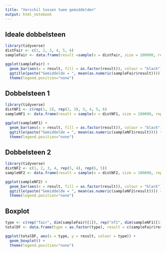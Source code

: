 ```yaml
---
title: "Verschil tussen twee gemiddelden"
output: html_notebook
---
```


## Ideale dobbelsteen

```r
library(tidyverse)
distFair <- c(1, 2, 3, 4, 5, 6)
sampleFair <- data.frame(result =sample(x = distFair, size = 100000, replace = TRUE))

ggplot(sampleFair) +
  geom_bar(aes(x = result, fill = as.factor(result)), colour = "black") +
  ggtitle(paste("Gemiddelde = ", mean(as.numeric(sampleFair$result)))) +
  theme(legend.position="none")
```

## Dobbelsteen 1

```r
library(tidyverse)
distNF1 <- c(rep(1, 2), rep(2, 3), 3, 4, 5, 6)
sampleNF1 <- data.frame(result = sample(x = distNF1, size = 100000, replace = TRUE))

ggplot(sampleNF1) +
  geom_bar(aes(x = result, fill = as.factor(result)), colour = "black") +
  ggtitle(paste("Gemiddelde = ", mean(as.numeric(sampleNF1$result)))) +
  theme(legend.position="none")

```

## Dobbelsteen 2

```r
library(tidyverse)
distNF2 <- c(1, 2, 3, 4, rep(5, 4), rep(6, 5))
sampleNF2 <- data.frame(result = sample(x = distNF2, size = 100000, replace = TRUE))

ggplot(sampleNF2) +
  geom_bar(aes(x = result, fill = as.factor(result)), colour = "black") +
  ggtitle(paste("Gemiddelde = ", mean(as.numeric(sampleNF2$result)))) +
  theme(legend.position="none")
```


## Boxplot

```r
type <- c(rep("fair", dim(sampleFair)[1]), rep("nf1", dim(sampleNF1)[1]), rep("nf2", dim(sampleNF2)[1]))
totalDF <- data.frame(type = as.factor(type), result = c(sampleFair$result, sampleNF1$result, sampleNF2$result))

ggplot(totalDF, aes(x = type, y = result, colour = type)) +
  geom_boxplot() +
  theme(legend.position="none")
```

